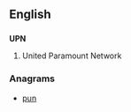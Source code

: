 ==English==

==={{initialism}}===
'''UPN'''

# {{television|US}} United Paramount Network

===Anagrams===
* [[pun#English|pun]]
